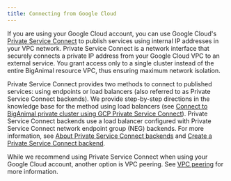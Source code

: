 ```yaml
---
title: Connecting from Google Cloud
---
```


If you are using your Google Cloud account, you can use Google Cloud's [Private Service Connect](https://cloud.google.com/vpc/docs/configure-private-service-connect-producer) to publish services using internal IP addresses in your VPC network. Private Service Connect is a network interface that securely connects a private IP address from your Google Cloud VPC to an external service. You grant access only to a single cluster instead of the entire BigAnimal resource VPC, thus ensuring maximum network isolation. 

Private Service Connect provides two methods to connect to published services: using endpoints or load balancers (also referred to as Private Service Connect backends). We provide step-by-step directions in the knowledge base for the method using load balancers (see [Connect to BigAnimal private cluster using GCP Private Service Connect](https://support.biganimal.com/hc/en-us/articles/20383247227801-GCP-Connect-to-BigAnimal-private-cluster-using-GCP-Private-Service-Connect)). Private Service Connect backends use a load balancer configured with Private Service Connect network endpoint group (NEG) backends. For more information, see [About Private Service Connect backends](https://cloud.google.com/vpc/docs/private-service-connect-backends) and [Create a Private Service Connect backend](https://cloud.google.com/vpc/docs/access-apis-managed-services-private-service-connect-backends).

While we recommend using Private Service Connect when using your Google Cloud account, another option is VPC peering. See [VPC peering](vpc_peering) for more information.

